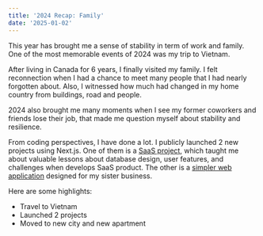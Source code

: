 ```yaml
---
title: '2024 Recap: Family'
date: '2025-01-02'
---
```


This year has brought me a sense of stability in term of work and family. One of the most memorable events of 2024 was my
trip to Vietnam.

After living in Canada for 6 years, I finally visited my family. I felt reconnection when I had a chance to meet many people
that I had nearly forgotten about. Also, I witnessed how much had changed in my home country from buildings, road and people.

2024 also brought me many moments when I see my former coworkers and friends lose their job, that made me question myself about
stability and resilience.

From coding perspectives, I have done a lot. I publicly launched 2 new projects using Next.js. One of them is a [SaaS project](http://feedback.congdv.com), which
taught me about valuable lessons about database design, user features, and challenges when develops SaaS product. The
other is a [simpler web application](http://stubify.congdv.com) designed for my sister business.

Here are some highlights:

- Travel to Vietnam
- Launched 2 projects
- Moved to new city and new apartment
